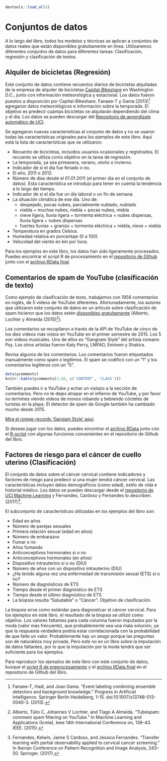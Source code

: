 ```r
devtools::load_all()
```


# Conjuntos de datos {#conjuntosdedatos}

A lo largo del libro, todos los modelos y técnicas se aplican a conjuntos de datos reales que están disponibles gratuitamente en línea.
Utilizaremos diferentes conjuntos de datos para diferentes tareas:
Clasificación, regresión y clasificación de textos.

## Alquiler de bicicletas (Regresión) {#bike-data}
Este conjunto de datos contiene recuentos diarios de bicicletas alquiladas de la empresa de alquiler de bicicletas [Capital-Bikeshare](https://www.capitalbikeshare.com/) en Washington D.C., junto con información meteorológica y estacional.
Los datos fueron puestos a disposición por Capital-Bikeshare.
Fanaee-T y Gama (2013)[^Fanaee] agregaron datos meteorológicos e información sobre la temporada.
El objetivo es predecir cuántas bicicletas se alquilarán dependiendo del clima y el día.
Los datos se pueden descargar del [Repositorio de aprendizaje automático de UCI](http://archive.ics.uci.edu/ml/datasets/Bike+Sharing+Dataset).


Se agregaron nuevas características al conjunto de datos y no se usaron todas las características originales para los ejemplos de este libro.
Aquí está la lista de características que se utilizaron:

- Recuento de bicicletas, incluidos usuarios ocasionales y registrados.
El recuento se utiliza como objetivo en la tarea de regresión.
- La temporada, ya sea primavera, verano, otoño o invierno.
- Indicador de si el día fue feriado o no.
- El año, 2011 o 2012.
- Número de días desde el 01.01.2011 (el primer día en el conjunto de datos).
Esta característica se introdujo para tener en cuenta la tendencia a lo largo del tiempo.
- Indicador de si el día fue un día laboral o un fin de semana.
- La situación climática de ese día. Uno de:
	- despejado, pocas nubes, parcialmente nublado, nublado
	- niebla + muchas nubes, niebla + pocas nubes, niebla
	- nieve ligera, lluvia ligera + tormenta eléctrica + nubes dispersas, lluvia ligera + nubes dispersas
	- fuertes lluvias + granizo + tormenta eléctrica + niebla, nieve + niebla
- Temperatura en grados Celsius.
- Humedad relativa en porcentaje (0 a 100).
- Velocidad del viento en km por hora.


Para los ejemplos en este libro, los datos han sido ligeramente procesados.
Puedes encontrar el script R de procesamiento en el [repositorio de Github](https://github.com/christophM/interpretable-ml-book/blob/master/R/get-bike-sharing-dataset.R) junto con el [archivo RData final](https://github.com/christophM/interpretable-ml-book/blob/master/data/bike.RData).


<!--{pagebreak}-->

## Comentarios de spam de YouTube (clasificación de texto) {#spam-data}
Como ejemplo de clasificación de texto, trabajamos con 1956 comentarios en inglés, de 5 videos de YouTube diferentes.
Afortunadamente, los autores que utilizaron este conjunto de datos en un artículo sobre clasificación de spam hicieron que los datos estén [disponibles gratuitamente](http://dcomp.sor.ufscar.br/talmeida/youtubespamcollection/) (Alberto, Lochter y Almeida (2015)[^Alberto]).

Los comentarios se recopilaron a través de la API de YouTube de cinco de los diez videos más vistos en YouTube en el primer semestre de 2015.
Los 5 son videos musicales.
Uno de ellos es "Gangnam Style" del artista coreano Psy.
Los otros artistas fueron Katy Perry, LMFAO, Eminem y Shakira.


Revisa algunos de los comentarios.
Los comentarios fueron etiquetados manualmente como spam o legítimos.
El spam se codificó con un "1" y los comentarios legítimos con un "0".

```r
data(ycomments)
knitr::kable(ycomments[1:10, c('CONTENT', 'CLASS')])
```

También puedes ir a YouTube y echar un vistazo a la sección de comentarios.
Pero no te dejes atrapar en el infierno de YouTube, y por favor no termines viendo videos de monos robando y bebiendo cócteles de turistas en la playa.
El detector de spam de Google también ha cambiado mucho desde 2015.

[Mira el rompe-records 'Gangam Style' aquí](https://www.youtube.com/watch?v=9bZkp7q19f0&feature=player_embedded).

Si deseas jugar con los datos, puedes encontrar el [archivo RData](https://github.com/christophM/interpretable-ml-book/blob/master/data/ycomments.RData) junto con el [R-script](https://github.com/christophM/interpretable-ml-book/blob/master/R/get-SpamTube-dataset.R) con algunas funciones convenientes en el repositorio de Github del libro.

<!--{pagebreak}-->

## Factores de riesgo para el cáncer de cuello uterino (Clasificación) {#cervical}

El conjunto de datos sobre el cáncer cervical contiene indicadores y factores de riesgo para predecir si una mujer tendrá cáncer cervical.
Las características incluyen datos demográficos (como edad), estilo de vida e historial médico.
Los datos se pueden descargar desde el [repositorio de UCI Machine Learning](https://archive.ics.uci.edu/ml/datasets/Cervical+cancer+%28Risk+Factors%29) y Fernandes, Cardoso y Fernandes lo describen. (2017)[^Fernandes].

El subconjunto de características utilizadas en los ejemplos del libro son:

- Edad en años
- Número de parejas sexuales
- Primera relación sexual (edad en años)
- Número de embarazos
- Fumar o no
- Años fumando
- Anticonceptivos hormonales si o no
- Anticonceptivos hormonales (en años)
- Dispositivo intrauterino sí o no (DIU)
- Número de años con un dispositivo intrauterino (DIU)
- ¿Ha tenido alguna vez una enfermedad de transmisión sexual (ETS) sí o no?
- Número de diagnósticos de ETS
- Tiempo desde el primer diagnóstico de ETS
- Tiempo desde el último diagnóstico de ETS
- La biopsia resulta "Saludable" o "Cáncer". Objetivo de clasificación.

La biopsia sirve como estándar para diagnosticar el cáncer cervical.
Para los ejemplos en este libro, el resultado de la biopsia se utilizó como objetivo.
Los valores faltantes para cada columna fueron imputados por la moda (valor más frecuente), que probablemente sea una mala solución, ya que la respuesta verdadera podría estar correlacionada con la probabilidad de que falte un valor.
Probablemente hay un sesgo porque las preguntas son de naturaleza muy privada.
Pero este no es un libro sobre la imputación de datos faltantes, por lo que la imputación por la moda tendrá que ser suficiente para los ejemplos.

Para reproducir los ejemplos de este libro con este conjunto de datos, busque el
[script R de preprocesamiento](https://github.com/christophM/interpretable-ml-book/blob/master/R/get-cervical-cancer-dataset.R) y el
[archivo RData final](https://github.com/christophM/interpretable-ml-book/blob/master/data/cervical.RData) en el repositorio de Github del libro.

[^Fanaee]: Fanaee-T, Hadi, and Joao Gama. "Event labeling combining ensemble detectors and background knowledge." Progress in Artificial Intelligence. Springer Berlin Heidelberg, 1–15. doi:10.1007/s13748-013-0040-3. (2013).

[^Alberto]: Alberto, Túlio C, Johannes V Lochter, and Tiago A Almeida. "Tubespam: comment spam filtering on YouTube." In Machine Learning and Applications (Icmla), Ieee 14th International Conference on, 138–43. IEEE. (2015).

[^Fernandes]: Fernandes, Kelwin, Jaime S Cardoso, and Jessica Fernandes. "Transfer learning with partial observability applied to cervical cancer screening." In Iberian Conference on Pattern Recognition and Image Analysis, 243–50. Springer. (2017).
